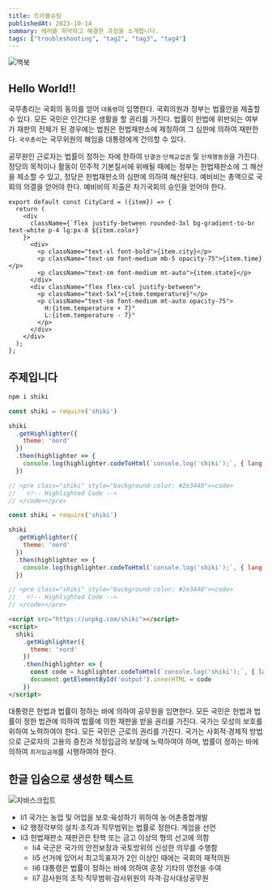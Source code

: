 ```yaml
---
title: 트러블슈팅
publishedAt: 2023-10-14
summary: 에러를 파악하고 해결한 과정을 소개합니다.
tags: ["troubleshooting", "tag2", "tag3", "tag4"]
---
```


<Image
 src="https://images.unsplash.com/photo-1517694712202-14dd9538aa97?q=80&w=3570&auto=format&fit=crop&ixlib=rb-4.0.3&ixid=M3wxMjA3fDB8MHxwaG90by1wYWdlfHx8fGVufDB8fHx8fA%3D%3D"
 alt="맥북"
 width={1000}
 height={500}
/>

## Hello World!!

국무총리는 국회의 동의를 얻어 `대통령`이 임명한다. 국회의원과 정부는 법률안을 제출할 수 있다. 모든 국민은 인간다운 생활을 할 권리를 가진다. 법률이 헌법에 위반되는 여부가 재판의 전제가 된 경우에는 법원은 헌법재판소에 제청하여 그 심판에 의하여 재판한다. `국무총리`는 국무위원의 해임을 대통령에게 건의할 수 있다.

공무원인 근로자는 법률이 정하는 자에 한하여 `단결권`·`단체교섭권` 및 `단체행동권`을 가진다. 정당의 목적이나 활동이 민주적 기본질서에 위배될 때에는 정부는 헌법재판소에 그 해산을 제소할 수 있고, 정당은 헌법재판소의 심판에 의하여 해산된다. 예비비는 총액으로 국회의 의결을 얻어야 한다. 예비비의 지출은 차기국회의 승인을 얻어야 한다.

```tsx title="contentlayer.config.ts" showLineNumbers{1} {4-7,15}
export default const CityCard = ({item}) => {
  return (
    <div
      className={`flex justify-between rounded-3xl bg-gradient-to-br text-white p-4 lg:px-8 ${item.color}`
    }>
      <div>
        <p className="text-xl font-bold">{item.city}</p>
        <p className="text-sm font-medium mb-5 opacity-75">{item.time}</p>
        <p className="text-sm font-medium mt-auto">{item.state}</p>
      </div>
      <div className="flex flex-col justify-between">
        <p className="text-5xl">{item.temperature}°</p>
        <p className="text-sm font-medium mt-auto opacity-75">
          H:{item.temperature + 7}°
          L:{item.temperature - 7}°
        </p>
      </div>
    </div>
  );
};
```

## 주제입니다

```sh
npm i shiki
```

```js
const shiki = require('shiki')

shiki
  .getHighlighter({
    theme: 'nord'
  })
  .then(highlighter => {
    console.log(highlighter.codeToHtml(`console.log('shiki');`, { lang: 'js' }))
  })

// <pre class="shiki" style="background-color: #2e3440"><code>
//   <!-- Highlighted Code -->
// </code></pre>
```

```js showLineNumbers{10}
const shiki = require('shiki')

shiki
  .getHighlighter({
    theme: 'nord'
  })
  .then(highlighter => {
    console.log(highlighter.codeToHtml(`console.log('shiki');`, { lang: 'js' }))
  })

// <pre class="shiki" style="background-color: #2e3440"><code>
//   <!-- Highlighted Code -->
// </code></pre>
```

```html showLineNumbers{100}
<script src="https://unpkg.com/shiki"></script>
<script>
  shiki
    .getHighlighter({
      theme: 'nord'
    })
    .then(highlighter => {
      const code = highlighter.codeToHtml(`console.log('shiki');`, { lang: 'js' })
      document.getElementById('output').innerHTML = code
    })
</script>
```

대통령은 헌법과 법률이 정하는 바에 의하여 공무원을 임면한다. 모든 국민은 헌법과 법률이 정한 법관에 의하여 법률에 의한 재판을 받을 권리를 가진다. 국가는 모성의 보호를 위하여 노력하여야 한다. 모든 국민은 근로의 권리를 가진다. 국가는 사회적·경제적 방법으로 근로자의 고용의 증진과 적정임금의 보장에 노력하여야 하며, 법률이 정하는 바에 의하여 `최저임금제`를 시행하여야 한다.

## 한글 입숨으로 생성한 텍스트

<Image
 src="/blog/logo-js.jpg"
 alt="자바스크립트"
 width={1000}
 height={500}
 />

- li1 국가는 농업 및 어업을 보호·육성하기 위하여 농·어촌종합개발
- li2 행정각부의 설치·조직과 직무범위는 법률로 정한다. 계엄을 선언
- li3 헌법재판소 재판관은 탄핵 또는 금고 이상의 형의 선고에 의함
  - li4 국군은 국가의 안전보장과 국토방위의 신성한 의무를 수행함
  - li5 선거에 있어서 최고득표자가 2인 이상인 때에는 국회의 재적의원
  - li6 대통령은 법률이 정하는 바에 의하여 훈장 기타의 영전을 수여
  - li7 감사원의 조직·직무범위·감사위원의 자격·감사대상공무원